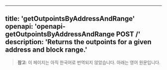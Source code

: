 <!-- AUTO-GENERATED-CONTENT:START (ENGLISH-COPY) -->
---
title: 'getOutpointsByAddressAndRange'
openapi: 'openapi-getOutpointsByAddressAndRange POST /'
description: 'Returns the outpoints for a given address and block range.'
---

> **참고**: 이 페이지는 아직 한국어로 번역되지 않았습니다. 아래는 영어 원문입니다.
